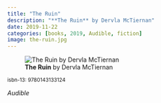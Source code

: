```yaml
---
title: "The Ruin"
description: "**The Ruin** by Dervla McTiernan"
date: 2019-11-22
categories: [books, 2019, Audible, fiction]
image: the-ruin.jpg
---
```

![**The Ruin** by Dervla McTiernan](the-ruin.jpg){fig-align="left"}

<sup>isbn-13: 9780143133124</sup>

*Audible*